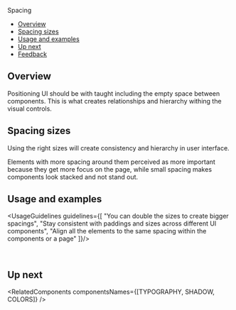 
<Meta
  title="Foundations/Spacing"
/>

<!--- Component documentation -->

<ComponentName withFoundationBackground>
  Spacing
</ComponentName>

- [Overview](#overview)
- [Spacing sizes](#spacing-sizes)
- [Usage and examples](#usage-and-examples)
- [Up next](#up-next)
- [Feedback](#feedback)

## Overview
Positioning UI should be with taught including the empty space between components.
This is what creates relationships and hierarchy withing the visual controls.

## Spacing sizes
Using the right sizes will create consistency and hierarchy in user interface.
<SpacingSizes/>

<Tip title="Applying spacing">
  Elements with more spacing around them perceived as more important because they get more focus on the page,
  while small spacing makes components look stacked and not stand out.</Tip>

## Usage and examples
<UsageGuidelines guidelines={[
  "You can double the sizes to create bigger spacings",
  "Stay consistent with paddings and sizes across different UI components",
  "Align all the elements to the same spacing within the components or a page"
]}/>

<Frame className="l3-storybook-spacing_image-container">
  <img className="l3-storybook-spacing_image--menu" src={menuExample} alt=""/>
</Frame>
<Frame className="l3-storybook-spacing_image-container">
  <img className="l3-storybook-spacing_image--toolbar" src={toolbarExample} alt=""/>
</Frame>
<Frame className="l3-storybook-spacing_image-container ">
  <img className="l3-storybook-spacing_image--tipseen" src={tipseenExample} alt=""/>
</Frame>

## Up next
<RelatedComponents componentsNames={[TYPOGRAPHY, SHADOW, COLORS]} />